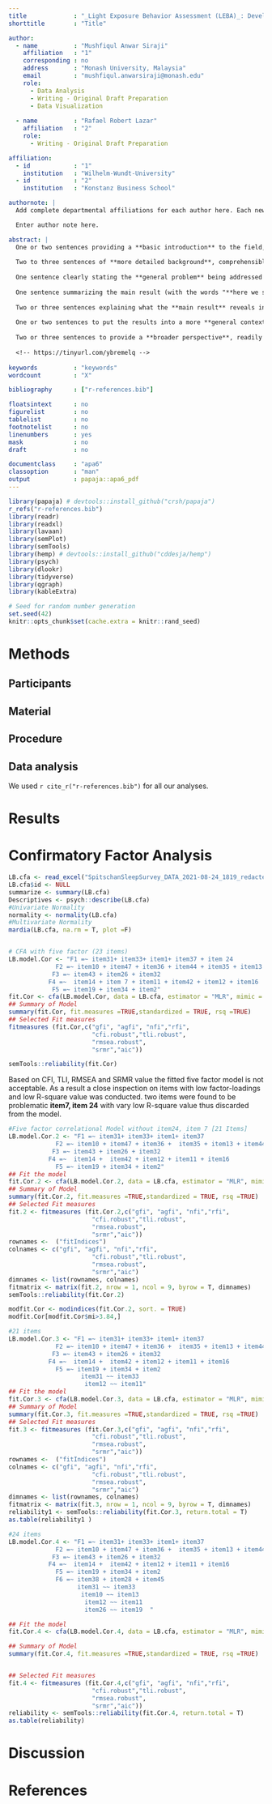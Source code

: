 ```yaml
---
title             : "_Light Exposure Behavior Assessment (LEBA)_: Develop of a novel instrument to capture light exposure-related behaviours"
shorttitle        : "Title"

author: 
  - name          : "Mushfiqul Anwar Siraji"
    affiliation   : "1"
    corresponding : no   
    address       : "Monash University, Malaysia"
    email         : "mushfiqul.anwarsiraji@monash.edu"
    role:         
      - Data Analysis
      - Writing - Original Draft Preparation
      - Data Visualization
       
  - name          : "Rafael Robert Lazar"
    affiliation   : "2"
    role:
      - Writing - Original Draft Preparation

affiliation:
  - id            : "1"
    institution   : "Wilhelm-Wundt-University"
  - id            : "2"
    institution   : "Konstanz Business School"

authornote: |
  Add complete departmental affiliations for each author here. Each new line herein must be indented, like this line.

  Enter author note here.

abstract: |
  One or two sentences providing a **basic introduction** to the field,  comprehensible to a scientist in any discipline.
  
  Two to three sentences of **more detailed background**, comprehensible  to scientists in related disciplines.
  
  One sentence clearly stating the **general problem** being addressed by  this particular study.
  
  One sentence summarizing the main result (with the words "**here we show**" or their equivalent).
  
  Two or three sentences explaining what the **main result** reveals in direct comparison to what was thought to be the case previously, or how the  main result adds to previous knowledge.
  
  One or two sentences to put the results into a more **general context**.
  
  Two or three sentences to provide a **broader perspective**, readily comprehensible to a scientist in any discipline.
  
  <!-- https://tinyurl.com/ybremelq -->
  
keywords          : "keywords"
wordcount         : "X"

bibliography      : ["r-references.bib"]

floatsintext      : no
figurelist        : no
tablelist         : no
footnotelist      : no
linenumbers       : yes
mask              : no
draft             : no

documentclass     : "apa6"
classoption       : "man"
output            : papaja::apa6_pdf
---
```


```r
library(papaja) # devtools::install_github("crsh/papaja")
r_refs("r-references.bib")
library(readr)
library(readxl)
library(lavaan)
library(semPlot)
library(semTools)
library(hemp) # devtools::install_github("cddesja/hemp")
library(psych)
library(dlookr)
library(tidyverse)
library(qgraph)
library(kableExtra)
```

```r
# Seed for random number generation
set.seed(42)
knitr::opts_chunk$set(cache.extra = knitr::rand_seed)
```
# Methods


## Participants

## Material

## Procedure

## Data analysis
We used `r cite_r("r-references.bib")` for all our analyses.


# Results

# Confirmatory Factor Analysis


```r
LB.cfa <- read_excel("SpitschanSleepSurvey_DATA_2021-08-24_1819_redacted_199_CFA.xlsx")
LB.cfa$id <- NULL
summarize <- summary(LB.cfa)
Descriptives <- psych::describe(LB.cfa)
#Univariate Normality
normality <- normality(LB.cfa) 
#Multivariate Normality
mardia(LB.cfa, na.rm = T, plot =F)


# CFA with five factor (23 items)
LB.model.Cor <- "F1 =~ item31+ item33+ item1+ item37 + item 24
             F2 =~ item10 + item47 + item36 + item44 + item35 + item13
            F3 =~ item43 + item26 + item32
           F4 =~  item14 + item 7 + item11 + item42 + item12 + item16 
            F5 =~ item19 + item34 + item2" 
fit.Cor <- cfa(LB.model.Cor, data = LB.cfa, estimator = "MLR", mimic = "Mplus") 
## Summary of Model 
summary(fit.Cor, fit.measures =TRUE,standardized = TRUE, rsq =TRUE)
## Selected Fit measures 
fitmeasures (fit.Cor,c("gfi", "agfi", "nfi","rfi", 
                       "cfi.robust","tli.robust",
                       "rmsea.robust", 
                       "srmr","aic"))

semTools::reliability(fit.Cor)

```

Based on CFI, TLI, RMSEA and SRMR value the fitted five factor model is not acceptable.
As a result a close inspection  on items with low factor-loadings and low R-square value was conducted. two items were found to be problematic **item7, item 24** with vary low R-square 
value thus discarded from the model.

```r
#Five factor correlational Model without item24, item 7 [21 Items]
LB.model.Cor.2 <- "F1 =~ item31+ item33+ item1+ item37
             F2 =~ item10 + item47 + item36 +  item35 + item13 + item44
            F3 =~ item43 + item26 + item32
           F4 =~  item14 +  item42 + item12 + item11 + item16 
             F5 =~ item19 + item34 + item2" 
## Fit the model 
fit.Cor.2 <- cfa(LB.model.Cor.2, data = LB.cfa, estimator = "MLR", mimic = "Mplus") 
## Summary of Model 
summary(fit.Cor.2, fit.measures =TRUE,standardized = TRUE, rsq =TRUE)
## Selected Fit measures 
fit.2 <- fitmeasures (fit.Cor.2,c("gfi", "agfi", "nfi","rfi", 
                       "cfi.robust","tli.robust",
                       "rmsea.robust", 
                       "srmr","aic"))
rownames <-  ("fitIndices")
colnames <- c("gfi", "agfi", "nfi","rfi", 
                       "cfi.robust","tli.robust",
                       "rmsea.robust", 
                       "srmr","aic")
dimnames <- list(rownames, colnames)
fitmatrix <- matrix(fit.2, nrow = 1, ncol = 9, byrow = T, dimnames)
semTools::reliability(fit.Cor.2)
```


```r
modfit.Cor <- modindices(fit.Cor.2, sort. = TRUE) 
modfit.Cor[modfit.Cor$mi>3.84,] 
```

```r
#21 items
LB.model.Cor.3 <- "F1 =~ item31+ item33+ item1+ item37
             F2 =~ item10 + item47 + item36 +  item35 + item13 + item44
            F3 =~ item43 + item26 + item32
           F4 =~  item14 +  item42 + item12 + item11 + item16 
             F5 =~ item19 + item34 + item2
                    item31 ~~ item33
                     item12 ~~ item11" 
## Fit the model 
fit.Cor.3 <- cfa(LB.model.Cor.3, data = LB.cfa, estimator = "MLR", mimic = "Mplus") 
## Summary of Model 
summary(fit.Cor.3, fit.measures =TRUE,standardized = TRUE, rsq =TRUE)
## Selected Fit measures 
fit.3 <- fitmeasures (fit.Cor.3,c("gfi", "agfi", "nfi","rfi", 
                       "cfi.robust","tli.robust",
                       "rmsea.robust", 
                       "srmr","aic"))
rownames <-  ("fitIndices")
colnames <- c("gfi", "agfi", "nfi","rfi", 
                       "cfi.robust","tli.robust",
                       "rmsea.robust", 
                       "srmr","aic")
dimnames <- list(rownames, colnames)
fitmatrix <- matrix(fit.3, nrow = 1, ncol = 9, byrow = T, dimnames)
reliability1 <- semTools::reliability(fit.Cor.3, return.total = T)
as.table(reliability1 )
```


```r
#24 items
LB.model.Cor.4 <- "F1 =~ item31+ item33+ item1+ item37
             F2 =~ item10 + item47 + item36 +  item35 + item13 + item44
            F3 =~ item43 + item26 + item32
           F4 =~  item14 +  item42 + item12 + item11 + item16 
             F5 =~ item19 + item34 + item2
             F6 =~ item38 + item28 + item45
                   item31 ~~ item33
                    item10 ~~ item13
                     item12 ~~ item11
                     item26 ~~ item19  "

## Fit the model 
fit.Cor.4 <- cfa(LB.model.Cor.4, data = LB.cfa, estimator = "MLR", mimic = "Mplus") 

## Summary of Model 
summary(fit.Cor.4, fit.measures =TRUE,standardized = TRUE, rsq =TRUE)


## Selected Fit measures 
fit.4 <- fitmeasures (fit.Cor.4,c("gfi", "agfi", "nfi","rfi", 
                       "cfi.robust","tli.robust",
                       "rmsea.robust", 
                       "srmr","aic"))
reliability <- semTools::reliability(fit.Cor.4, return.total = T)
as.table(reliability)
```




# Discussion


\newpage

# References

\begingroup
\setlength{\parindent}{-0.5in}
\setlength{\leftskip}{0.5in}

<div id="refs" custom-style="Bibliography"></div>
\endgroup
